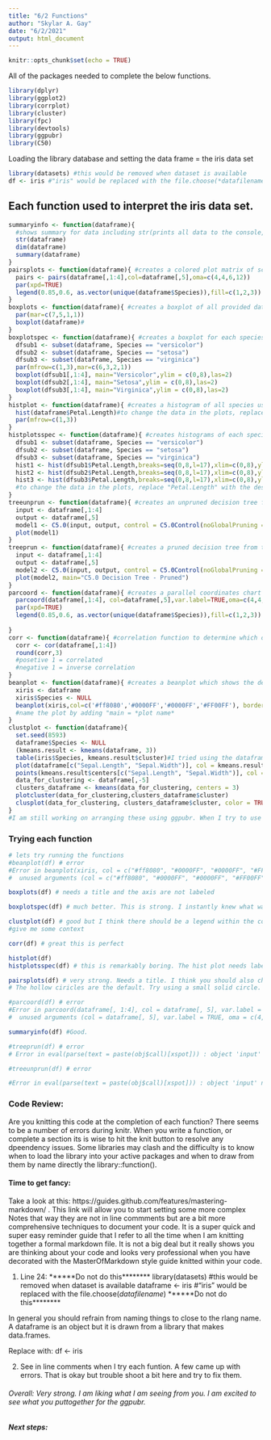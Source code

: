 ---
title: "6/2 Functions"
author: "Skylar A. Gay"
date: "6/2/2021"
output: html_document
---

```{r setup, include=FALSE}
knitr::opts_chunk$set(echo = TRUE)
```
All of the packages needed to complete the below functions.
```{r}

library(dplyr)
library(ggplot2)
library(corrplot)
library(cluster) 
library(fpc)
library(devtools)
library(ggpubr)
library(C50)
```
Loading the library database and setting the data frame = the iris data set
```{r}
library(datasets) #this would be removed when dataset is available
df <- iris #"iris" would be replaced with the file.choose(*datafilename*)
```
## Each function used to interpret the iris data set.
```{r}
summaryinfo <- function(dataframe){ 
  #shows summary for data including str(prints all data to the console, dim(prints the number of rows and columns), and summary (shows statistical information about the data in that item).
  str(dataframe)
  dim(dataframe)
  summary(dataframe) 
}
pairsplots <- function(dataframe){ #creates a colored plot matrix of scatterplots
  pairs <- pairs(dataframe[,1:4],col=dataframe[,5],oma=c(4,4,6,12))
  par(xpd=TRUE)
  legend(0.85,0.6, as.vector(unique(dataframe$Species)),fill=c(1,2,3))
}
boxplots <- function(dataframe){ #creates a boxplot of all provided data broken down by column name
  par(mar=c(7,5,1,1))
  boxplot(dataframe)#
}
boxplotspec <- function(dataframe){ #creates a boxplot for each species
  dfsub1 <- subset(dataframe, Species == "versicolor")
  dfsub2 <- subset(dataframe, Species == "setosa")
  dfsub3 <- subset(dataframe, Species == "virginica")
  par(mfrow=c(1,3),mar=c(6,3,2,1))
  boxplot(dfsub1[,1:4], main="Versicolor",ylim = c(0,8),las=2)
  boxplot(dfsub2[,1:4], main="Setosa",ylim = c(0,8),las=2)
  boxplot(dfsub3[,1:4], main="Virginica",ylim = c(0,8),las=2)
}
histplot <- function(dataframe){ #creates a histogram of all species using the data provided
  hist(dataframe$Petal.Length)#to change the data in the plots, replace "Petal.Length" with the desired data column name
  par(mfrow=c(1,3))
}
histplotsspec <- function(dataframe){ #creates histograms of each species.
  dfsub1 <- subset(dataframe, Species == "versicolor")
  dfsub2 <- subset(dataframe, Species == "setosa")
  dfsub3 <- subset(dataframe, Species == "virginica")
  hist1 <- hist(dfsub1$Petal.Length,breaks=seq(0,8,l=17),xlim=c(0,8),ylim=c(0,40))
  hist2 <- hist(dfsub2$Petal.Length,breaks=seq(0,8,l=17),xlim=c(0,8),ylim=c(0,40))
  hist3 <- hist(dfsub3$Petal.Length,breaks=seq(0,8,l=17),xlim=c(0,8),ylim=c(0,40))
  #to change the data in the plots, replace "Petal.Length" with the desired data column name
}
treeunprun <- function(dataframe){ #creates an unpruned decision tree from the data
  input <- dataframe[,1:4]
  output <- dataframe[,5]
  model1 <- C5.0(input, output, control = C5.0Control(noGlobalPruning = TRUE,minCases=1))
  plot(model1)
}
treeprun <- function(dataframe){ #creates a pruned decision tree from the data
  input <- dataframe[,1:4]
  output <- dataframe[,5]
  model2 <- C5.0(input, output, control = C5.0Control(noGlobalPruning = FALSE))
  plot(model2, main="C5.0 Decision Tree - Pruned")
}
parcoord <- function(dataframe){ #creates a parallel coordinates chart of data
  parcoord(dataframe[,1:4], col=dataframe[,5],var.label=TRUE,oma=c(4,4,6,12))
  par(xpd=TRUE)
  legend(0.85,0.6, as.vector(unique(dataframe$Species)),fill=c(1,2,3))
  
}
corr <- function(dataframe){ #correlation function to determine which of the pairs have posetive or negative correlations.
  corr <- cor(dataframe[,1:4])
  round(corr,3) 
  #posetive 1 = correlated
  #negative 1 = inverse correlation
}
beanplot <- function(dataframe){ #creates a beanplot which shows the density curve not present in a boxplots
  xiris <- dataframe
  xiris$Species <- NULL
  beanplot(xiris,col=c('#ff8080','#0000FF','#0000FF','#FF00FF'), border = "#000000")
  #name the plot by adding "main = *plot name*
}
clustplot <- function(dataframe){
  set.seed(8593)
  dataframe$Species <- NULL
  (kmeans.result <- kmeans(dataframe, 3))
  table(iris$Species, kmeans.result$cluster)#I tried using the dataframe in this line (dataframe$species) but my out put was an error saying that my arguments needed to be all one length. Any suggestions?
  plot(dataframe[c("Sepal.Length", "Sepal.Width")], col = kmeans.result$cluster)
  points(kmeans.result$centers[c("Sepal.Length", "Sepal.Width")], col = 1:3, pch = 8, cex= 2)
  data_for_clustering <- dataframe[,-5] 
  clusters_dataframe <- kmeans(data_for_clustering, centers = 3) 
  plotcluster(data_for_clustering,clusters_dataframe$cluster) 
  clusplot(data_for_clustering, clusters_dataframe$cluster, color = TRUE, shade = TRUE)
}
#I am still working on arranging these using ggpubr. When I try to use the gg*plotname* command, it says that I am supplying too many data points.
```


### Trying each function 

```{r}
# lets try running the functions
#beanplot(df) # error
#Error in beanplot(xiris, col = c("#ff8080", "#0000FF", "#0000FF", "#FF00FF"),  : 
#  unused arguments (col = c("#ff8080", "#0000FF", "#0000FF", "#FF00FF"), border = #"#000000")

boxplots(df) # needs a title and the axis are not labeled

boxplotspec(df) # much better. This is strong. I instantly knew what was being visualized

clustplot(df) # good but I think there should be a legend within the corner to 
#give me some context

corr(df) # great this is perfect

histplot(df)
histplotsspec(df) # this is remarkably boring. The hist plot needs labels on both axis. # and the title is the auto-generated. I am sure it will look much better in the ggpubr

pairsplots(df) # very strong. Needs a title. I think you should also change the points
# The hollow ciricles are the default. Try using a small solid circle. I like the color # annotations. That is very good. However, red and green are too close. When you see  them over lap like that you'll want to change to like a forest green if you change the green or a magenta if you want to change the red. 

#parcoord(df) # error 
#Error in parcoord(dataframe[, 1:4], col = dataframe[, 5], var.label = TRUE,  : 
#  unused arguments (col = dataframe[, 5], var.label = TRUE, oma = c(4, 4, 6, 12))

summaryinfo(df) #Good.

#treeprun(df) # error
# Error in eval(parse(text = paste(obj$call)[xspot])) : object 'input' not found

#treeunprun(df) # error

#Error in eval(parse(text = paste(obj$call)[xspot])) : object 'input' not found

```

### Code Review:

Are you knitting this code at the completion of each function? There seems to be a number of errors during knitr. When you write a function, or complete
a section its is wise to hit the knit button to resolve any dpeendency issues. Some libraries may clash and the difficulty is to know when to load the library
into your active packages and when to draw from them by name directly the library::function(). 

#### Time to get fancy: 
Take a look at this: https://guides.github.com/features/mastering-markdown/ . This link will allow you to start setting some more complex
Notes that way they are not in line commments but are a bit more comprehensive techniques to document your code. It is a super quick and super easy reminder guide that I refer to all the time when I am knitting together a formal markdown file.  It is not a big deal but it really shows you are thinking about your code and looks very professional when you have decorated with the MasterOfMarkdown style guide knitted within your code. 

1.
Line 24: ******Do not do this********
library(datasets) #this would be removed when dataset is available
dataframe <- iris #"iris" would be replaced with the file.choose(*datafilename*) ******Do not do this********

In general you should refrain from naming things to close to the rlang name.
A dataframe is an object but it is drawn from a library that makes data.frames.

Replace with: df <- iris

2. See in line comments when I try each funtion. A few came up with errors. That is okay but trouble shoot a bit here and try to fix them.

###### Overall: Very strong. I am liking what I am seeing from you. I am excited to see what you puttogether for the ggpubr. 

##### Next steps: 



